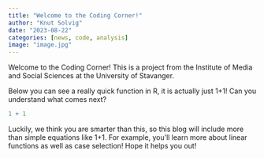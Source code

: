 ```yaml
---
title: "Welcome to the Coding Corner!"
author: "Knut Solvig"
date: "2023-08-22"
categories: [news, code, analysis]
image: "image.jpg"
---
```


Welcome to the Coding Corner! This is a project from the Institute of Media and Social Sciences at the University of Stavanger.

Below you can see a really quick function in R, it is actually just 1+1! Can you understand what comes next?

```r
1 + 1
```

Luckily, we think you are smarter than this, so this blog will include more than simple equations like 1+1. For example, you'll learn more about linear functions as well as case selection! Hope it helps you out!
